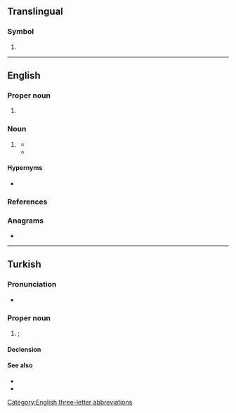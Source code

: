 {{also/abd}}
==Translingual==

===Symbol===
{{mul-symbol}}

# {{IATA|Abadan International Airport||Abadan, Iran|Abadan|Khuzestan province|Khuzestan|Iran}}

----

==English==

===Proper noun===
{{en-proper noun}}

# {{non-gloss definition|Airport code for [[Abadan]], [[Iran]].<ref>{{cite-book|last=|first= |authorlink= |coauthors= |editor=Morris, William|others= |title=The American Heritage Dictionary of the English Language|year=1969|url= |format= |accessdate= |accessyear= |accessmonth= |edition= |date= |year_published=1971|month= |publisher=American Heritage Publishing Co., Inc.|location=New York, NY |doi= |isbn=0-395-09066-0|lccn= |ol= |page=1|chapter= |chapterurl= |quote=}}</ref>}}

===Noun===
{{en-noun|-}}

# {{lb|en|academics}} {{abbreviation of|en|all but dissertation|gloss=A description of the status of a [[doctoral]] [[student]] who has completed all [[Ph.D.]] degree requirements except the doctoral [[dissertation]].}}
#* {{quote-book|en|title=Maid in the U.S.A.|passage=Most of my employers knew I was a graduate student, and fortunately, most seemed reluctant to ask me too many questions. Our mutual slience served as a way to deal with the status inconsistency of a house wife with a B.A. hiring a '''ABD''' to clean her house.|year=1992|author=Mary Romero|page=6|isbn=0415906113|chapter=Intersection of Biography and History: My Intellectual Journey|lccn=92-90|publisher=Routledge}}
#* {{quote-journal|en|passage=The most common reason for such episodes is that a student takes a job before completing a thesis, usually after attaining '''ABD''' (all but dissertation) status.|title=So You Want to Earn a Ph.D. in Economics?: How Long Do You Think It Will Take?|work=The Journal of Human Resources|year=2001|page=366|first=John|last=Siegfried|issue=2|volume=36|first2=Wendy|last2=Stock}}

====Hypernyms====
* {{l|en|abt}}

===References===
<references/>

===Anagrams===
* {{anagrams|en|a=abd|ADB|BDA|D.B.A.|DAB|DBA|bad|d/b/a|dab|dba}}

[[Category:English three-letter abbreviations]]

----

==Turkish==

===Pronunciation===
* {{IPA|tr|/ɑ(ː)be(ː)de(ː)/}}

===Proper noun===
{{tr-proper noun}}

# {{place|tr|country|cont/North America|t=USA}}; {{initialism of|tr|Amerika Birleşik Devletleri||United States of America|nocap=1|nodot=1}}

====Declension====
{{crh-latin-noun|'nin|'ye|'yi|'de|'den}}

====See also====
* {{l|tr|Amerika}}
* {{l|tr|Amerika Birleşik Devletleri}}